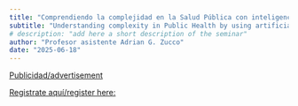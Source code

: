 ```yaml
---
title: "Comprendiendo la complejidad en la Salud Pública con inteligencia artificial y registros poblacionales"
subtitle: "Understanding complexity in Public Health by using artificial intelligence and population-based registers" 
# description: "add here a short description of the seminar" 
author: "Profesor asistente Adrian G. Zucco"
date: "2025-06-18"
---
```


[Publicidad/advertisement](2025-06-18.pdf)

[Registrate aquí/register
here:](https://aarhusuniversity.zoom.us/meeting/register/o7idsZ9iS4mIimB6cpcYBg)
